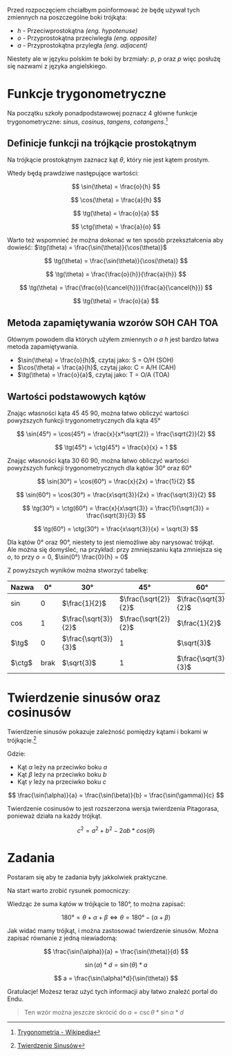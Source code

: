 Przed rozpoczęciem chciałbym poinformować że będę używał tych zmiennych na poszczególne boki trójkąta:

* $h$ - Przeciwprostokątna *(eng. hypotenuse)*
* $o$ - Przyprostokątna przeciwległa *(eng. opposite)*
* $a$ - Przyprostokątna przyległa *(eng. adjacent)*

Niestety ale w języku polskim te boki by brzmiały: $p$, $p$ oraz $p$ więc posłużę się nazwami z języka angielskiego.

# Funkcje trygonometryczne

Na początku szkoły ponadpodstawowej poznacz 4 główne funkcje trygonometryczne: *sinus*, *cosinus*, *tangens*, *cotangens*.[^1]

## Definicje funkcji na trójkącie prostokątnym

Na trójkącie prostokątnym zaznacz kąt $\theta$, który nie jest kątem prostym.

<BBI src="/posts/triangle.png" width="1/2" />

Wtedy będą prawdziwe następujące wartości:

$$
\sin(\theta) = \frac{o}{h}
$$

$$
\cos(\theta) = \frac{a}{h}
$$

$$
\tg(\theta) = \frac{o}{a}
$$

$$
\ctg(\theta) = \frac{a}{o}
$$

Warto też wspomnieć że można dokonać w ten sposób przekształcenia aby dowieść: $\tg(\theta) = \frac{\sin(\theta)}{\cos(\theta)}$

<Accordion title="Przekształcenie">

$$
\tg(\theta) = \frac{\sin(\theta)}{\cos(\theta)}
$$

$$
\tg(\theta) = \frac{\frac{o}{h}}{\frac{a}{h}}
$$

$$
\tg(\theta) = \frac{\frac{o}{\cancel{h}}}{\frac{a}{\cancel{h}}}
$$

$$
\tg(\theta) = \frac{o}{a}
$$

</Accordion>

## Metoda zapamiętywania wzorów SOH CAH TOA

Głównym powodem dla których użyłem zmiennych $o$ $a$ $h$ jest bardzo łatwa metoda zapamiętywania.

* $\sin(\theta) = \frac{o}{h}$, czytaj jako: S = O/H (SOH)
* $\cos(\theta) = \frac{a}{h}$, czytaj jako: C = A/H (CAH)
* $\tg(\theta) = \frac{o}{a}$, czytaj jako: T = O/A (TOA)

## Wartości podstawowych kątów

Znając własności kąta $45$ $45$ $90$, można łatwo obliczyć wartości powyższych funkcji trygonometrycznych dla kąta $45°$

<BBI src="/posts/triangle45.png" width="1/2" />

$$
\sin(45°) = \cos(45°) = \frac{x}{x*\sqrt{2}} = \frac{\sqrt{2}}{2}
$$

$$
\tg(45°) = \ctg(45°) = \frac{x}{x} = 1
$$

Znając własności kąta $30$ $60$ $90$, można łatwo obliczyć wartości powyższych funkcji trygonometrycznych dla kątów $30°$ oraz $60°$

<BBI src="/posts/triangle30.png" width="1/2" />

$$
\sin(30°) = \cos(60°) = \frac{x}{2x} = \frac{1}{2}
$$

$$
\sin(60°) = \cos(30°) = \frac{x\sqrt{3}}{2x} = \frac{\sqrt{3}}{2}
$$

$$
\tg(30°) = \ctg(60°) = \frac{x}{x\sqrt{3}} = \frac{1}{\sqrt{3}} = \frac{\sqrt{3}}{3}
$$

$$
\tg(60°) = \ctg(30°) = \frac{x\sqrt{3}}{x} = \sqrt{3}
$$

Dla kątów $0°$ oraz $90°$, niestety to jest niemożliwe aby narysować trójkąt. Ale można się domyśleć, na przykład: przy zmniejszaniu kąta zmniejsza się $o$, to przy $o = 0$, $\sin(0°) \frac{0}{h} = 0$ 

Z powyższych wyników można stworzyć tabelkę:

Nazwa | $0°$ | $30°$ | $45°$ | $60°$ | $90°$
-|-|-|-|-|-
$\sin$ | $0$ | $\frac{1}{2}$ | $\frac{\sqrt{2}}{2}$ | $\frac{\sqrt{3}}{2}$ | $1$
$\cos$ | $1$ | $\frac{\sqrt{3}}{2}$ | $\frac{\sqrt{2}}{2}$ | $\frac{1}{2}$ | $0$ 
$\tg$  | $0$ | $\frac{\sqrt{3}}{3}$ | $1$ | $\sqrt{3}$ | brak
$\ctg$ | brak | $\sqrt{3}$ | $1$ | $\frac{\sqrt{3}}{3}$ | $0$

# Twierdzenie sinusów oraz cosinusów

Twierdzenie sinusów pokazuje zależność pomiędzy kątami i bokami w trójkącie.[^2]

Gdzie:
* Kąt $\alpha$ leży na przeciwko boku $a$
* Kąt $\beta$ leży na przeciwko boku $b$
* Kąt $\gamma$ leży na przeciwko boku $c$

$$
\frac{\sin(\alpha)}{a} = \frac{\sin(\beta)}{b} = \frac{\sin(\gamma)}{c}
$$

Twierdzenie cosinusów to jest rozszerzona wersja twierdzenia Pitagorasa, ponieważ działa na każdy trójkąt.

$$
c^2=a^2+b^2-2ab*cos(\theta)
$$

# Zadania

Postaram się aby te zadania były jakkolwiek praktyczne.

<Accordion title="Minecraft: Adam rzucił perłę w miejscu A pod kątem α, następnie przeszedł pod kątem 0° d metrów do miejsca B. W tym miejscu rzucił perłę pod kątem β. Ile Adam musi przejść metrów pod kątem β, aby trafić do portalu?">

Na start warto zrobić rysunek pomocniczy:

<BBI src="/posts/speedrun.png" />

Wiedząc że suma kątów w trójkącie to $180°$, to można zapisać:

$$
180° = \theta + \alpha + \beta \iff \theta  = 180° - (\alpha + \beta)
$$

Jak widać mamy trójkąt, i można zastosować twierdzenie sinusów. Można zapisać równanie z jedną niewiadomą:

$$
\frac{\sin(\alpha)}{a} = \frac{\sin(\theta)}{d}
$$

$$
\sin(\alpha)*d = \sin(\theta)*a
$$

$$
a = \frac{\sin(\alpha)*d}{\sin(\theta)}
$$

Gratulacje! Możesz teraz użyć tych informacji aby łatwo znaleźć portal do Endu.

> Ten wzór można jeszcze skrócić do $a = \csc{\theta}*\sin{\alpha}*d$

</Accordion>

[^1]: [Trygonometria - Wikipedia](https://en.wikipedia.org/wiki/Trigonometry)
[^2]: [Twierdzenie Sinusów](https://en.wikipedia.org/wiki/Law_of_sines)